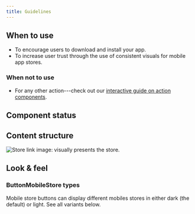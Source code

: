 ```yaml
---
title: Guidelines
---
```


<ReactExample />

## When to use

- To encourage users to download and install your app.
- To increase user trust through the use of consistent visuals for mobile app stores.

### When not to use

- For any other action---check out our [interactive guide on action components](/guides/using-button-type-components/).

## Component status

<ComponentStatus component="ButtonMobileStore" />

## Content structure

![Store link image: visually presents the store.](fileId:4QJZqvBvRrLu6t9mwObCkA;nodeId:762%3A320)

## Look & feel

### ButtonMobileStore types

Mobile store buttons can display different mobiles stores
in either dark (the default) or light.
See all variants below.

<ReactExample name="ButtonMobileStore types" />
